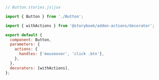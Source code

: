 ```js
// Button.stories.js|jsx

import { Button } from './Button';

import { withActions } from '@storybook/addon-actions/decorator';

export default {
  component: Button,
  parameters: {
    actions: {
      handles: ['mouseover', 'click .btn'],
    },
  },
  decorators: [withActions],
};
```
